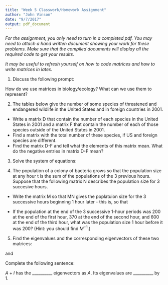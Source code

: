 ```yaml
---
title: "Week 5 Classwork/Homework Assignment"
author: "John Vinson"
date: "9/7/2017"
output: pdf_document
---
```


*For the assignment, you only need to turn in a completed pdf. You may need to attach a hand written document showing your work for these problems.  Make sure that the compiled documents will display all the required code to get your results.*

*It may be useful to refresh yourself on how to code matrices and how to write matrices in latex.*

\begin{center}
{\bf The assignment is due Thursday September 21 at 3:30 PM.}
\end{center}

\vspace{24pt}

1. Discuss the following prompt: 

How do we use matrices in biology/ecology? What can we use them to represent? 

\vspace{12pt}

2. The tables below give the number of some species of threatened and endangered wildlife in the United States and in foreign countries in 2001.

\begin{center}
\bf{United States}
```r
library("knitr")

endangered = c(63,78,14,10,70)
threatened = c(9,14,22,8,44)

us.df = as.data.frame(rbind(endangered, threatened))

kable(us.df, col.names = c("mammals", "birds", "reptiles", "amphibians", "fishes"), format="latex", align="c")
```
\end{center}

\begin{center}
\bf{Foreign}
```r
library("knitr")

endangered = c(251,175,64,8,11)
threatened = c(17,6,15,1,0)

us.df = as.data.frame(rbind(endangered, threatened))

kable(us.df, col.names = c("mammals", "birds", "reptiles", "amphibians", "fishes"), format="latex", align="c")
```
\end{center}

- Write a matrix D that contain the number of each species in the United States in 2001 and a matrix F that contain the number of each of those species outside of the United States in 2001.
- Find a matrix with the total number of these species, if US and foreign species are different. 
- Find the matrix D-F and tell what the elements of this matrix mean. What do the negative entries in matrix D-F mean?

\vspace{12pt}

3. Solve the system of equations:

\begin{align}
0 =& 2x_1 + 3x_2 + x_4 + 3 x_5\\
27 =& x_1 + 2 x_3 + 3 x_4 + x_5\\
-15 =& x_2 + 2 x_4 + 3 x_5\\
24 =& x_1 + 2 x_3 + 2 x_4 + x_5\\
-24 =& x_1 +3 x_5
\end{align}

\vspace{12pt}
\newpage

4. The population of a colony of bacteria grows so that the population size at any hour t is the sum of the populations of the 3 previous hours. Suppose that the following matrix N describes the population size for 3 succesive hours. 

\begin{equation}
N = \begin{bmatrix}
n_t\\
n_{t+1}\\
n_{t+2}
\end{bmatrix}
\end{equation}



- Write the matrix M so that MN gives the poplatuion size for the 3 successive hours beginning 1 hour later - this is, so that

\begin{equation}
MN = \begin{bmatrix}
n_{t+1}\\
n_{t+2}\\
n_t + n_{t+1} + n_{t+2}
\end{bmatrix}
\end{equation}
\vspace{12pt}

- If the population at the end of the 3 successive 1-hour periods was 200 at the end of the first hour, 370 at the end of the second hour, and 600 at the end of the third hour, what was the population size 1 hour before it was 200? (Hint: you should find $M^{-1}$.)

5. Find the eigenvalues and the corresponding eigenvectors of these two matrices:

\begin{equation}
A = \begin{bmatrix}
1 & 4\\
2 & 3\\
\end{bmatrix}
\end{equation}

and 

\begin{equation}
A + I
\end{equation}

Complete the following sentence:

$A + I$ has the __________ eigenvectors as $A$. Its eigenvalues are __________ by 1. 
<!-- \begin{equation} -->
<!-- \begin{bmatrix} -->
<!-- 0 & 0 & 0 & 4.665 & 61.8960\\ -->
<!-- 0.675 & 0.703 & 0 & 0 & 0\\ -->
<!-- 0 & 0.047 & 0.657 & 0 & 0\\ -->
<!-- 0 & 0 & 0.019 & 0.682 & 0\\ -->
<!-- 0 & 0 & 0 & 0.061 & 0.8091\\ -->
<!-- \end{bmatrix} -->
<!-- \end{equation} -->


